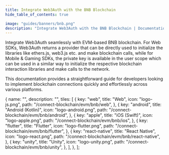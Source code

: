 ```yaml
---
title: Integrate Web3Auth with the BNB Blockchain
hide_table_of_contents: true

image: "guides/banners/bnb.png"
description: "Integrate Web3Auth with the BNB Blockchain | Documentation - Web3Auth"
---
```



<SEO
  title="Integrate Web3Auth with the BNB Blockchain"
  description="Integrate Web3Auth with the BNB Blockchain | Documentation - Web3Auth"
  image="https://web3auth.io/docs/guides/banners/bnb.png"
  slug="/connect-blockchain/evm/bnb"
/>

Integrate Web3Auth seamlessly with EVM-based BNB blockchain. For Web SDKs, Web3Auth returns a
provider that can be directly used to initialize the libraries like ethers.js, web3.js etc. and make
blockchain calls, while for Mobile & Gaming SDKs, the private key is available in the user scope
which can be used in a similar way to initialize the respective blockchain interaction libraries and
make calls to the network.

This documentation provides a straightforward guide for developers looking to implement blockchain
connections quickly and effortlessly across various platforms.

  {
    name: "",
    description: "",
    tiles: [
      {
        key: "web",
        title: "Web",
        icon: "logo-js.png",
        path: "/connect-blockchain/evm/bnb/web",
      },
      {
        key: "android",
        title: "Android (Kotlin)",
        icon: "logo-android.png",
        path: "/connect-blockchain/evm/bnb/android",
      },
      {
        key: "apple",
        title: "iOS (Swift)",
        icon: "logo-apple.png",
        path: "/connect-blockchain/evm/bnb/ios",
      },
      {
        key: "flutter",
        title: "Flutter",
        icon: "logo-flutter.png",
        path: "/connect-blockchain/evm/bnb/flutter",
      },
      {
        key: "react-native",
        title: "React Native",
        icon: "logo-react.png",
        path: "/connect-blockchain/evm/bnb/react-native",
      },
      {
        key: "unity",
        title: "Unity",
        icon: "logo-unity.png",
        path: "/connect-blockchain/evm/bnb/unity",
      },
    ],
  },
];

<Tiles tileGroups={Bnb} />

